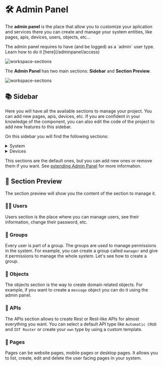 # 🛠️ Admin Panel
The **admin panel** is the place that allow you to customize your aplication and services there you can create and manage your system entities, like pages, apis, devices, users, objects, etc...


<Callout type="warning">
The admin panel requires to have (and be logged) as a `admin` user type.
Learn how to do it [here](/adminpanel/access)
</Callout>


![workspace-sections](https://raw.githubusercontent.com/Protofy-xyz/Protofy/assets/events/events-1.png)

The **Admin Panel** has two main sections: **Sidebar** and **Section Preview**.

![workspace-sections](https://raw.githubusercontent.com/Protofy-xyz/Protofy/assets/workspace/sections.png)

## 📚 Sidebar
Here you will have all the available sections to manage your project. You can add new pages, apis, devices, etc. 
If you are confident in your knowledge of the component, you can also edit the code of the project to add new features to this sidebar. 

On this sidebar you will find the following sections:

<details>
  <summary>System</summary>
  - Users: Manage users and user types.
  - Groups: Manage groups.
  - Objects: Create domain related objects.
  - Pages: Create and manage pages.
  - Apis: Create and manage apis.
  - Events: Visualize events occurred in the system.
  - Public: Manage public files.
  - Files: Filesystem manager for the project.
  - Messages: Visualize messages arrived to the system (mqtt).
  - Resources: Create a resource for the project (Tutorial, invoice, etc).
  - Databases: Manage you project persistent state management. 
</details>
<details>
  <summary>Devices</summary>
  - Devices: Manage devices (HomeDevice 1, Protofy office iot, etc).
  - Definition: Create definitions for a board (Sound sensor, temperature sensor, etc)
  - Boards: Create boards that your devices will use (ESP32 DevKit, Arduino UNO, etc)
  - Cores: Create cores that your boards will use (Arduino, ESP32, etc)
  - Sdks: Create availables sdks for your project devices (ESPHome, Platformio). 
</details>


This sections are the default ones, but you can add new ones or remove them if you want. See [extending Admin Panel](/adminpanel/extending) for more information.

## 📱 Section Preview
The section preview will show you the content of the section to manage it.

### 🧑‍💻 Users
Users section is the place where you can manage users, see their information, change their password, etc.

### 👥 Groups
Every user is part of a group. The groups are used to manage permissions in the system. For example, you can create a group called `manager` and give it permissions to manage the whole system. Let's see how to create a group. 

### 🧩 Objects
The objects section is the way to create domain related objects. For example, if you want to create a `message` object you can do it using the admin panel.

### 🔎 APIs
The APIs section allows to create Rest or Rest-like APIs for almost everything you want. You can select a default API type like `Automatic CRUD` and `IOT Router` or create your `own` type by using a custom template. 

### 📄 Pages
Pages can be website pages, mobile pages or desktop pages. It allows you to list, create, edit and delete the user facing pages in your system.
